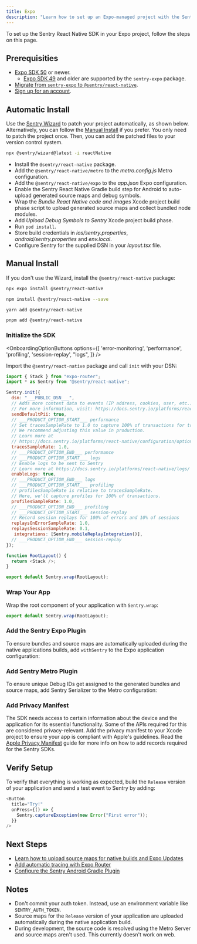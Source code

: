 ```yaml
---
title: Expo
description: "Learn how to set up an Expo-managed project with the Sentry React Native SDK."
---
```


To set up the Sentry React Native SDK in your Expo project, follow the steps on this page.

## Prerequisities

- [Expo SDK 50](https://docs.expo.dev/workflow/upgrading-expo-sdk-walkthrough/) or newer.
  - [Expo SDK 49](https://docs.expo.dev/guides/using-sentry/) and older are supported by the `sentry-expo` package.
- [Migrate from `sentry-expo` to `@sentry/react-native`](/platforms/react-native/migration/sentry-expo/).
- [Sign up for an account](https://sentry.io/signup/).

## Automatic Install

Use the [Sentry Wizard](https://github.com/getsentry/sentry-wizard) to patch your project automatically, as shown below. Alternatively, you can follow the [Manual Install](./#manual-install) if you prefer. You only need to patch the project once. Then, you can add the patched files to your version control system.

```bash {tabTitle:npm}
npx @sentry/wizard@latest -i reactNative
```

<Expandable title="The following tasks will be performed by the Sentry Wizard">

- Install the `@sentry/react-native` package.
- Add the `@sentry/react-native/metro` to the _*metro.config.js*_ Metro configuration.
- Add the `@sentry/react-native/expo` to the _*app.json*_ Expo configuration.
- Enable the Sentry React Native Gradle build step for Android to auto-upload generated source maps and debug symbols.
- Wrap the _Bundle React Native code and images_ Xcode project build phase script to upload generated source maps and collect bundled node modules.
- Add _Upload Debug Symbols to Sentry_ Xcode project build phase.
- Run `pod install`.
- Store build credentials in _*ios/sentry.properties*_, _*android/sentry.properties*_ and _*env.local*_.
- Configure Sentry for the supplied DSN in your _*layout.tsx*_ file.

</Expandable>

## Manual Install

If you don't use the Wizard, install the `@sentry/react-native` package:

```bash {tabTitle:Expo}
npx expo install @sentry/react-native
```

```bash {tabTitle:npm}
npm install @sentry/react-native --save
```

```bash {tabTitle:yarn}
yarn add @sentry/react-native
```

```bash {tabTitle:pnpm}
pnpm add @sentry/react-native
```

### Initialize the SDK

<OnboardingOptionButtons
  options={[
    'error-monitoring',
    'performance',
    'profiling',
    'session-replay',
    "logs",
  ]}
/>

Import the `@sentry/react-native` package and call `init` with your DSN:

```javascript {tabTitle:App.js or app/_layout.js}
import { Stack } from "expo-router";
import * as Sentry from "@sentry/react-native";

Sentry.init({
  dsn: "___PUBLIC_DSN___",
  // Adds more context data to events (IP address, cookies, user, etc.)
  // For more information, visit: https://docs.sentry.io/platforms/react-native/data-management/data-collected/
  sendDefaultPii: true,
  // ___PRODUCT_OPTION_START___ performance
  // Set tracesSampleRate to 1.0 to capture 100% of transactions for tracing.
  // We recommend adjusting this value in production.
  // Learn more at
  // https://docs.sentry.io/platforms/react-native/configuration/options/#traces-sample-rate
  tracesSampleRate: 1.0,
  // ___PRODUCT_OPTION_END___ performance
  // ___PRODUCT_OPTION_START___ logs
  // Enable logs to be sent to Sentry
  // Learn more at https://docs.sentry.io/platforms/react-native/logs/
  enableLogs: true,
  // ___PRODUCT_OPTION_END___ logs
  // ___PRODUCT_OPTION_START___ profiling
  // profilesSampleRate is relative to tracesSampleRate.
  // Here, we'll capture profiles for 100% of transactions.
  profilesSampleRate: 1.0,
  // ___PRODUCT_OPTION_END___ profiling
  // ___PRODUCT_OPTION_START___ session-replay
  // Record session replays for 100% of errors and 10% of sessions
  replaysOnErrorSampleRate: 1.0,
  replaysSessionSampleRate: 0.1,
   integrations: [Sentry.mobileReplayIntegration()],
  // ___PRODUCT_OPTION_END___ session-replay
});

function RootLayout() {
  return <Stack />;
}

export default Sentry.wrap(RootLayout);
```

### Wrap Your App

Wrap the root component of your application with `Sentry.wrap`:

```javascript {tabTitle:App.js or app/_layout.js}
export default Sentry.wrap(RootLayout);
```

### Add the Sentry Expo Plugin

To ensure bundles and source maps are automatically uploaded during the native applications builds, add `withSentry` to the Expo application configuration:

<Include name="react-native-expo-plugin-code-snippet.mdx" />

### Add Sentry Metro Plugin

To ensure unique Debug IDs get assigned to the generated bundles and source maps, add Sentry Serializer to the Metro configuration:

<Include name="react-native-expo-metro-plugin-code-snippet.mdx" />

### Add Privacy Manifest

The SDK needs access to certain information about the device and the application for its essential functionality. Some of the APIs required for this are considered privacy-relevant. Add the privacy manifest to your Xcode project to ensure your app is compliant with Apple's guidelines. Read the [Apple Privacy Manifest](/platforms/react-native/data-management/apple-privacy-manifest/) guide for more info on how to add records required for the Sentry SDKs.

## Verify Setup

To verify that everything is working as expected, build the `Release` version of your application and send a test event to Sentry by adding:

```javascript
<Button
  title="Try!"
  onPress={() => {
    Sentry.captureException(new Error("First error"));
  }}
/>
```

## Next Steps

- [Learn how to upload source maps for native builds and Expo Updates](/platforms/react-native/sourcemaps/uploading/expo/)
- [Add automatic tracing with Expo Router](/platforms/react-native/tracing/instrumentation/expo-router/)
- [Configure the Sentry Android Gradle Plugin](/platforms/react-native/manual-setup/expo/gradle/)

## Notes

- Don't commit your auth token. Instead, use an environment variable like `SENTRY_AUTH_TOKEN`.
- Source maps for the `Release` version of your application are uploaded automatically during the native application build.
- During development, the source code is resolved using the Metro Server and source maps aren't used. This currently doesn't work on web.
